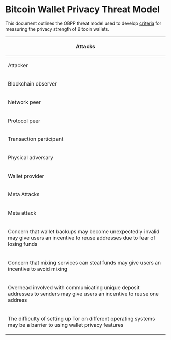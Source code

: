 =Bitcoin Wallet Privacy Threat Model=

This document outlines the OBPP threat model used to develop [[criteria.md|criteria]] for measuring the privacy strength of Bitcoin wallets.

{|
|-
!colspan="4"|Attacks
|-
!Attacker
!Attack
!Countermeasure
!Relevant Tests
|-
|rowspan="7"|Blockchain observer
|Link transactions to a single entity based on all of them containing inputs with a common address
|Avoid address reuse
|I A 1 a, 1 A 2 a, 1 A 2 b, 1 B 1 a, II A 1 a, II A 3 a, II A 3 b, III B 1 a, V A 1 a
|-
|rowspan="3"|Link outputs in a transaction to a single entity by detecting which output is a change output
|Randomize the position of the change output(s) in the output list
|II A 2 a
|-
|Select inputs such that the amount of change in the transaction is close to the size of the desired spend
|II A 2 b
|-
|Use multiple change outputs, and intentionally set the value of some outputs to values that resemble plausible spends
|II A 2 c
|-
|rowspan="2"|Link outputs to a single entity based on them all being included as inputs in the same transaction
|Avoid using inputs from different addresses in the same transaction
|III C 2 a
|-
|Use mixing when sending transactions, and make non-mixed transactions resemble mixed transactions
|III A 1 a, III A 2 a, III A 3 a, III C 1 a
|-
|Link identities by observing that addresses associated with both identities are used as inputs in the same transaction
|Avoid constructing transactions that contain inputs from more than one identity/account
|V C 3 a
|-
|rowspan="8"|Network peer
|Link addresses belonging to a single user by observing information leaked by the wallet in the process of obtaining its balance information from the network
|Connect to the source of balance information in a manner that does not leak the IP address of the requestor
|V A 1 a, V A 3 a
|-
|Reduce the false positive rate of filters by comparing how the filters received from a single client change over time
|If a filter requires an update, send the new filter to a different peer than the peer which has the old filter
|V A 2 a
|-
|Reduce the false positive rate of filters by comparing the transactions sent by a client with the filter they have sent
|Route outgoing transactions through a different route than through the peer which is providing balance information
|V B 2 a
|-
|Link different identities based on a bloom/prefix filter that matches addresses associated with multiple identities
|Use separate filters, provided to different peers, for each identity
|V C 2 a
|-
|Link different identities by observing that the same IP address is sending outgoing transactions associated with multiple identities
|Use separate routes for outgoing transactions associated with each identity
|V C 2 b
|-
|rowspan="2"|Temporally link transactions to a known IP address via side channel attacks based on wallet behavior
|Avoid leaking information about user behavior via observable network traffic
|1 B 2 a
|-
|Avoid leaking information about recipients in transaction via an external network lookup
|IV B 1 a
|-
|Link addresses to an IP address by observing the inputs of outgoing transactions sent by a client
|Route outgoing transactions via a method that does not reveal the IP address of the sender
|V B 1 a, V B 3 a
|-
|rowspan="1"|Protocol peer
|-
|rowspan="2"|Transaction participant
|Collude with other transaction participants to infer a bitcoin user's behavior based on the flow of funds from one colluding entity, to the targeted user, to another colluding entity
|Use multiple identities/accounts to allow funds associated with one transaction participant to be kept apart from funds associated with a different transaction participant
|III D 1 a, V C 1 a, V C 1 b
|-
|Defeat attempts by users to mix their coins by participating in mixing transactions and collecting information which can be used to map inputs to outputs in the mixing transaction.
|Use mixing protocols which are secure against misbehavior by any participant
|III A 2 b
|-
|rowspan="3"|Physical adversary
|Conduct physical surveillance, especially against mobile users, to get sensitive information from screen or contextually tie blockchain activity to visual activity
|-
|Detect the existence of a wallet on a device
|-
|Perform forensic analysis on a device, searching for sensitive information about a wallet 
|-
|Wallet provider
|Link addresses to a user by observing their backup files
|Use strictly local wallet backups, or encrypt remote wallet backups
|II B 2 a
|-
!colspan="4"|Meta Attacks
|-
!colspan="2"|Meta attack
!Countermeasure
!Relevant Tests
|-
|rowspan="2" colspan="2"|Concern that wallet backups may become unexpectedly invalid may give users an incentive to reuse addresses due to fear of losing funds
|Use eternal backups
|I B 3 a, II B 1 a, II B 3 a
|-
|Proactively inform users when backups require an update
|I B 3 a, II B 1 a, II B 3 a
|-
|colspan="2"|Concern that mixing services can steal funds may give users an incentive to avoid mixing       
|Use mixing methods that do not allow for theft of funds
|III A 2 c
|-
|colspan="2"|Overhead involved with communicating unique deposit addresses to senders may give users an incentive to reuse one address      
|Use deposit addresses derived from a constant seed using ECDH (e.g. stealth addresses)
|IV A 1 a
|-
|colspan="2"|The difficulty of setting up Tor on different operating systems may be a barrier to using wallet privacy features      
|Create wallets that are easily usable on operating systems with built-in Tor support
|V D 1 a
|}
